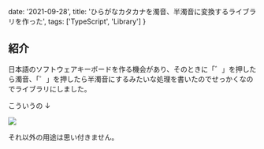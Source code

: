   date: '2021-09-28',
  title: 'ひらがなカタカナを濁音、半濁音に変換するライブラリを作った',
  tags: ['TypeScript', 'Library']
}

## 紹介

日本語のソフトウェアキーボードを作る機会があり、そのときに「゛」を押したら濁音、「゜」を押したら半濁音にするみたいな処理を書いたのでせっかくなのでライブラリにしました。

こういうの ↓

<Image src="/assets/kanadaku01.png" />

それ以外の用途は思い付きません。

[](https://github.com/ellreka/kanadaku)